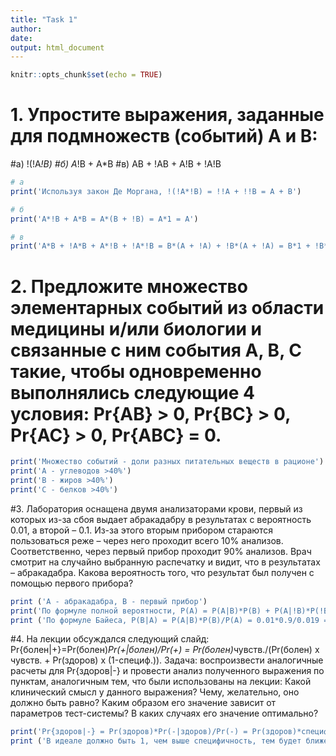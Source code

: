 ---
title: "Task 1"
author: 
date: 
output: html_document
---


```{r setup, include=FALSE}

knitr::opts_chunk$set(echo = TRUE)

```

# 1. Упростите выражения, заданные для подмножеств (событий) A и B:
#а) !(!A*!B)
#б) A*!B + A*B
#в) AB + !AB + A!B + !A!B 

```{r}

# а
print('Используя закон Де Моргана, !(!A*!B) = !!A + !!B = A + B')

# б 
print('A*!B + A*B = A*(B + !B) = A*1 = A')

# в
print('A*B + !A*B + A*!B + !A*!B = B*(A + !A) + !B*(A + !A) = B*1 + !B*1 = B + !B = 1')


```

# 2. Предложите множество элементарных событий из области медицины и/или биологии и связанные с ним события A, B, C такие, чтобы одновременно выполнялись следующие 4 условия: Pr{AB} > 0, Pr{BC} > 0, Pr{AC} > 0, Pr{ABC} = 0.

```{r}
print('Множество событий - доли разных питательных веществ в рационе')
print('A - углеводов >40%')
print('B - жиров >40%')
print('C - белков >40%')

```

#3. Лаборатория оснащена двумя анализаторами крови, первый из которых из-за сбоя выдает абракадабру в результатах с вероятность 0.01, а второй – 0.1. Из-за этого вторым прибором стараются пользоваться реже – через него проходит всего 10% анализов. Соответственно, через первый прибор проходит 90% анализов. Врач смотрит на случайно выбранную распечатку и видит, что в результатах – абракадабра. Какова вероятность того, что результат был получен с помощью первого прибора?

```{r}
print ('A - абракадабра, B - первый прибор')
print('По формуле полной вероятности, P(A) = P(A|B)*P(B) + P(A|!B)*P(!B) = 0.01*0.9 + 0.1*0.1 = 0.009 + 0.01 = 0.019')
print ('По формуле Байеса, P(B|A) = P(A|B)*P(B)/P(A) = 0.01*0.9/0.019 = 0.47')
```

#4. На лекции обсуждался следующий слайд: Pr{болен|+}=Pr(болен)*Pr(+|болен)/Pr(+) = Pr(болен)*чувств./(Pr(болен) x чувств. + Pr(здоров) x (1-специф.)). Задача: воспроизвести аналогичные расчеты для Pr{здоров|-} и провести анализ полученного выражения по пунктам, аналогичным тем, что были использованы на лекции: Какой клинический смысл у данного выражения? Чему, желательно, оно должно быть равно? Каким образом его значение зависит от параметров тест-системы? В каких случаях его значение оптимально? 

```{r}
print('Pr{здоров|-} = Pr(здоров)*Pr(-|здоров)/Pr(-) = Pr(здоров)*специф./(Pr(здоров)*специф. +  Pr(болен)*(1-чувств.) = 0.95*0.8/(0.8*0.95+0.2*0.05) = 0.987')
print ('В идеале должно быть 1, чем выше специфичность, тем будет ближе к 1')
```

